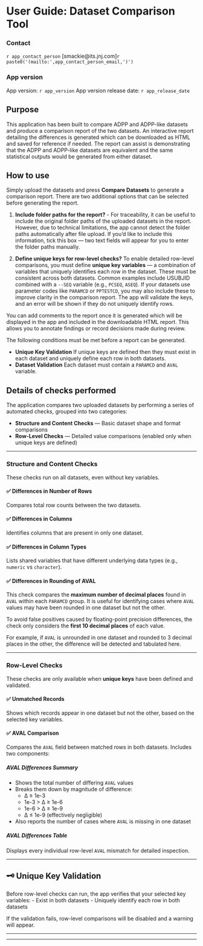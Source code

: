 
<!-- ### Contact -->

<!-- `r app_contact_person` [smackie@its.jnj.com]`r paste0('(mailto:',app_contact_person_email,')')` -->

<!-- ### App version  -->

<!-- App version: `r app_version` -->
<!-- App version release date: `r app_release_date` -->

<!-- ### Objectives of why the App was built and what it does -->

<!-- ### Who the target users of the app are?  -->

<!-- ### What the key inputs/outputs of the app are? -->

<!-- ### Assumptions of the model (if applicable) -->

<!-- ### An Acknowledgments Section -->

<!-- ### Confidentiality Statement -->



# User Guide: Dataset Comparison Tool

### Contact

`r app_contact_person` [smackie@its.jnj.com]`r paste0('(mailto:',app_contact_person_email,')')`

### App version

App version: `r app_version`
App version release date: `r app_release_date`

## Purpose

This application has been built to compare ADPP and ADPP-like datasets and produce a comparison report of the two datasets. An interactive report detailing the differences is generated which can be downloaded as HTML and saved for reference if needed. The report can assist is demonstrating that the ADPP and ADPP-like datasets are equivalent and the same statistical outputs would be generated from either dataset.

## How to use

Simply upload the datasets and press **Compare Datasets** to generate a comparison report. There are two additional options that can be selected before generating the report.

1. **Include folder paths for the report?** - For traceability, it can be useful to include the original folder paths of the uploaded datasets in the report. However, due to technical limitations, the app cannot detect the folder paths automatically after file upload. If you’d like to include this information, tick this box — two text fields will appear for you to enter the folder paths manually.

2. **Define unique keys for row-level checks?** To enable detailed row-level comparisons, you must define **unique key variables** — a combination of variables that uniquely identifies each row in the dataset. These must be consistent across both datasets. Common examples include USUBJID combined with a `--SEQ` variable (e.g., `PCSEQ`, `ASEQ`). If your datasets use parameter codes like `PARAMCD` or `PPTESTCD`, you may also include these to improve clarity in the comparison report. The app will validate the keys, and an error will be shown if they do not uniquely identify rows.

You can add comments to the report once it is generated which will be displayed in the app and included in the downloadable HTML report. This allows you to annotate findings or record decisions made during review.

The following conditions must be met before a report can be generated.

* **Unique Key Validation** If unique keys are defined then they must exist in each dataset and uniquely define each row in both datasets.
* **Dataset Validation** Each dataset must contain a `PARAMCD` and `AVAL` variable.

## Details of checks performed

The application compares two uploaded datasets by performing a series of automated checks, grouped into two categories:

- **Structure and Content Checks** — Basic dataset shape and format comparisons  
- **Row-Level Checks** — Detailed value comparisons (enabled only when unique keys are defined)

---

### Structure and Content Checks

These checks run on all datasets, even without key variables.

#### ✅ Differences in Number of Rows

Compares total row counts between the two datasets.

#### ✅ Differences in Columns

Identifies columns that are present in only one dataset.

#### ✅ Differences in Column Types

Lists shared variables that have different underlying data types (e.g., `numeric` vs `character`).

#### ✅ Differences in Rounding of AVAL

This check compares the **maximum number of decimal places** found in `AVAL` within each `PARAMCD` group. It is useful for identifying cases where `AVAL` values may have been rounded in one dataset but not the other.

To avoid false positives caused by floating-point precision differences, the check only considers the **first 10 decimal places** of each value.

For example, if `AVAL` is unrounded in one dataset and rounded to 3 decimal places in the other, the difference will be detected and tabulated here.

---

### Row-Level Checks

These checks are only available when **unique keys** have been defined and validated.

#### ✅ Unmatched Records

Shows which records appear in one dataset but not the other, based on the selected key variables.

#### ✅ AVAL Comparison

Compares the `AVAL` field between matched rows in both datasets. Includes two components:

##### AVAL Differences Summary

- Shows the total number of differing `AVAL` values
- Breaks them down by magnitude of difference:
  - ∆ ≥ 1e-3
  - 1e-3 > ∆ ≥ 1e-6
  - 1e-6 > ∆ ≥ 1e-9
  - ∆ ≤ 1e-9 (effectively negligible)
- Also reports the number of cases where `AVAL` is missing in one dataset

##### AVAL Differences Table

Displays every individual row-level `AVAL` mismatch for detailed inspection.

---

## 🗝️ Unique Key Validation

Before row-level checks can run, the app verifies that your selected key variables:
- Exist in both datasets
- Uniquely identify each row in both datasets

If the validation fails, row-level comparisons will be disabled and a warning will appear.

---

---
